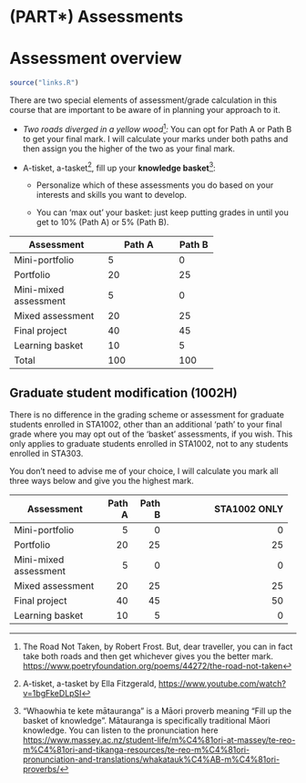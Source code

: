 # (PART\*) Assessments {-} 

# Assessment overview {#assessments}

```r
source("links.R")
```


There are two special elements of assessment/grade calculation in this course that are important to be aware of in planning your approach to it.

-   *Two roads diverged in a yellow wood*[^assessments-1]*:* You can opt for Path A or Path B to get your final mark. I will calculate your marks under both paths and then assign you the higher of the two as your final mark.

-   A-tisket, a-tasket[^assessments-2], fill up your **knowledge basket**[^assessments-3]:

    -   Personalize which of these assessments you do based on your interests and skills you want to develop.

    -   You can 'max out' your basket: just keep putting grades in until you get to 10% (Path A) or 5% (Path B).

[^assessments-1]: The Road Not Taken, by Robert Frost. But, dear traveller, you can in fact take both roads and then get whichever gives you the better mark. <https://www.poetryfoundation.org/poems/44272/the-road-not-taken>

[^assessments-2]: A-tisket, a-tasket by Ella Fitzgerald, <https://www.youtube.com/watch?v=1bgFkeDLpSI>

[^assessments-3]: "Whaowhia te kete mātauranga" is a Māori proverb meaning "Fill up the basket of knowledge". Mātauranga is specifically traditional Māori knowledge. You can listen to the pronunciation here <https://www.massey.ac.nz/student-life/m%C4%81ori-at-massey/te-reo-m%C4%81ori-and-tikanga-resources/te-reo-m%C4%81ori-pronunciation-and-translations/whakatauk%C4%AB-m%C4%81ori-proverbs/>

+-----------------------+-----------------+--------+
| Assessment            | Path A          | Path B |
+=======================+=================+========+
| Mini-portfolio        | 5               | 0      |
+-----------------------+-----------------+--------+
| Portfolio             | 20              | 25     |
+-----------------------+-----------------+--------+
| Mini-mixed assessment | 5               | 0      |
+-----------------------+-----------------+--------+
| Mixed assessment      | 20              | 25     |
+-----------------------+-----------------+--------+
| Final project         | 40              | 45     |
+-----------------------+-----------------+--------+
| Learning basket       | 10              | 5      |
+-----------------------+-----------------+--------+
| Total                 | 100             | 100    |
+-----------------------+-----------------+--------+

## Graduate student modification (1002H)

There is no difference in the grading scheme or assessment for graduate students enrolled in STA1002, other than an additional 'path' to your final grade where you may opt out of the 'basket' assessments, if you wish. This only applies to graduate students enrolled in STA1002, not to any students enrolled in STA303.

You don't need to advise me of your choice, I will calculate you mark all three ways below and give you the highest mark.

+-----------------------+--------+--------+--------------------------------+
| Assessment            | Path A | Path B | STA1002 ONLY                   |
+=======================+=======:+=======:+===============================:+
| Mini-portfolio        | 5      | 0      | 0                              |
+-----------------------+--------+--------+--------------------------------+
| Portfolio             | 20     | 25     | 25                             |
+-----------------------+--------+--------+--------------------------------+
| Mini-mixed assessment | 5      | 0      | 0                              |
+-----------------------+--------+--------+--------------------------------+
| Mixed assessment      | 20     | 25     | 25                             |
+-----------------------+--------+--------+--------------------------------+
| Final project         | 40     | 45     | 50                             |
+-----------------------+--------+--------+--------------------------------+
| Learning basket       | 10     | 5      | 0                              |
+-----------------------+--------+--------+--------------------------------+


